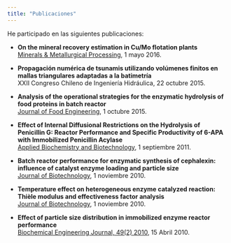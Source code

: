 ```yaml
---
title: "Publicaciones"
---
```


He participado en las siguientes publicaciones:

* **On the mineral recovery estimation in Cu/Mo flotation plants**  
[Minerals & Metallurgical Processing](http://mmp.smenet.org/issue.cfm?issueid=280), 
1 mayo 2016.

* **Propagación numérica de tsunamis utilizando volúmenes finitos en mallas triangulares adaptadas a la batimetría**  
XXII Congreso Chileno de Ingeniería Hidráulica, 
22 octubre 2015.

* **Analysis of the operational strategies for the enzymatic hydrolysis of food proteins in batch reactor**  
[Journal of Food Engineering ](https://www.sciencedirect.com/science/article/abs/pii/S0260877415300303), 
1 octubre 2015.

* **Effect of Internal Diffusional Restrictions on the Hydrolysis of Penicillin G: Reactor Performance and Specific Productivity of 6-APA with Immobilized Penicillin Acylase**  
[Applied Biochemistry and Biotechnology](https://link.springer.com/article/10.1007/s12010-011-9262-7), 
1 septiembre 2011.

* **Batch reactor performance for enzymatic synthesis of cephalexin: influence of catalyst enzyme loading and particle size**  
[Journal of Biotechnology](https://www.sciencedirect.com/science/article/abs/pii/S0168165610005912), 
1 noviembre 2010.

* **Temperature effect on heterogeneous enzyme catalyzed reaction: Thièle modulus and effectiveness factor analysis**  
[Journal of Biotechnology](http://dx.doi.org/10.1016/j.jbiotec.2010.09.491), 
1 noviembre 2010.

* **Effect of particle size distribution in immobilized enzyme reactor performance**  
[Biochemical Engineering Journal, 49(2) 2010](http://www.sciencedirect.com/science/article/pii/S1369703X10000124), 
15 Abril 2010.